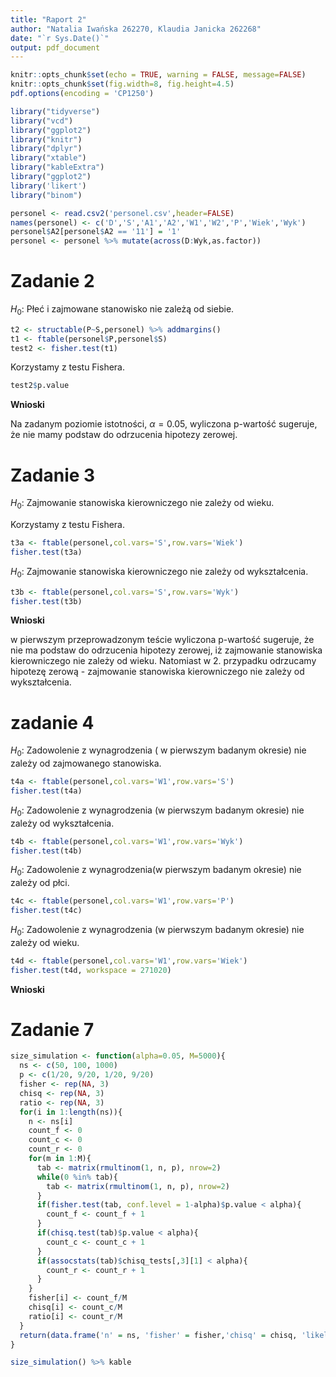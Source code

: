 ```yaml
---
title: "Raport 2"
author: "Natalia Iwańska 262270, Klaudia Janicka 262268"
date: "`r Sys.Date()`"
output: pdf_document
---
```


```r
knitr::opts_chunk$set(echo = TRUE, warning = FALSE, message=FALSE)
knitr::opts_chunk$set(fig.width=8, fig.height=4.5) 
pdf.options(encoding = 'CP1250')
```

```r
library("tidyverse")
library("vcd")
library("ggplot2")
library("knitr")
library("dplyr")
library("xtable")
library("kableExtra")
library("ggplot2")
library('likert')
library("binom")
```

```r
personel <- read.csv2('personel.csv',header=FALSE)
names(personel) <- c('D','S','A1','A2','W1','W2','P','Wiek','Wyk')
personel$A2[personel$A2 == '11'] = '1'
personel <- personel %>% mutate(across(D:Wyk,as.factor))
```

# Zadanie 2

$H_0 \colon$ Płeć i zajmowane stanowisko nie zależą od siebie.


```r
t2 <- structable(P~S,personel) %>% addmargins()
t1 <- ftable(personel$P,personel$S)
test2 <- fisher.test(t1)
```

```{=latex}
\begin{table}[ht]
\centering
\begin{tabular}{|c|c|c|c|}
  \hline
 & K & M \\ 
  \hline
nie & 63.00 & 110.00 \\ 
\hline
  tak & 8.00 & 19.00 \\ 
   \hline
\end{tabular}
\end{table}
```

Korzystamy z testu Fishera.

```r
test2$p.value
```

**Wnioski**

Na zadanym poziomie istotności, $\alpha = 0.05$, wyliczona p-wartość sugeruje, że nie mamy podstaw do odrzucenia hipotezy zerowej. 


# Zadanie 3

$H_0 \colon$ Zajmowanie stanowiska kierowniczego nie zależy od wieku.

Korzystamy z testu Fishera. 

```r
t3a <- ftable(personel,col.vars='S',row.vars='Wiek')
fisher.test(t3a)
```

$H_0 \colon$ Zajmowanie stanowiska kierowniczego nie zależy od wykształcenia.

```r
t3b <- ftable(personel,col.vars='S',row.vars='Wyk')
fisher.test(t3b)
```

**Wnioski**

w pierwszym przeprowadzonym teście wyliczona p-wartość sugeruje, że nie ma podstaw do odrzucenia hipotezy zerowej, iż zajmowanie stanowiska kierowniczego nie zależy od wieku. Natomiast w 2. przypadku odrzucamy hipotezę zerową - zajmowanie stanowiska kierowniczego nie zależy od wykształcenia.


# zadanie 4

$H_0 \colon$ Zadowolenie z wynagrodzenia ( w pierwszym badanym okresie) nie zależy od zajmowanego stanowiska.

```r
t4a <- ftable(personel,col.vars='W1',row.vars='S')
fisher.test(t4a)
```

$H_0 \colon$ Zadowolenie z wynagrodzenia (w pierwszym badanym okresie) nie zależy od wykształcenia.

```r
t4b <- ftable(personel,col.vars='W1',row.vars='Wyk')
fisher.test(t4b)
```

$H_0 \colon$ Zadowolenie z wynagrodzenia(w pierwszym badanym okresie) nie zależy od płci.

```r
t4c <- ftable(personel,col.vars='W1',row.vars='P')
fisher.test(t4c)
```

$H_0 \colon$ Zadowolenie z wynagrodzenia (w pierwszym badanym okresie) nie zależy od wieku. 

```r
t4d <- ftable(personel,col.vars='W1',row.vars='Wiek')
fisher.test(t4d, workspace = 271020)
```

**Wnioski**


# Zadanie 7

```r
size_simulation <- function(alpha=0.05, M=5000){
  ns <- c(50, 100, 1000)
  p <- c(1/20, 9/20, 1/20, 9/20)
  fisher <- rep(NA, 3)
  chisq <- rep(NA, 3)
  ratio <- rep(NA, 3)
  for(i in 1:length(ns)){
    n <- ns[i]
    count_f <- 0
    count_c <- 0
    count_r <- 0
    for(m in 1:M){
      tab <- matrix(rmultinom(1, n, p), nrow=2)
      while(0 %in% tab){
        tab <- matrix(rmultinom(1, n, p), nrow=2)
      }
      if(fisher.test(tab, conf.level = 1-alpha)$p.value < alpha){
        count_f <- count_f + 1
      }
      if(chisq.test(tab)$p.value < alpha){
        count_c <- count_c + 1
      }
      if(assocstats(tab)$chisq_tests[,3][1] < alpha){
        count_r <- count_r + 1
      }
    }
    fisher[i] <- count_f/M
    chisq[i] <- count_c/M
    ratio[i] <- count_r/M
  }
  return(data.frame('n' = ns, 'fisher' = fisher,'chisq' = chisq, 'likelihood_ratio' = ratio))
}
```

```r
size_simulation() %>% kable
```

